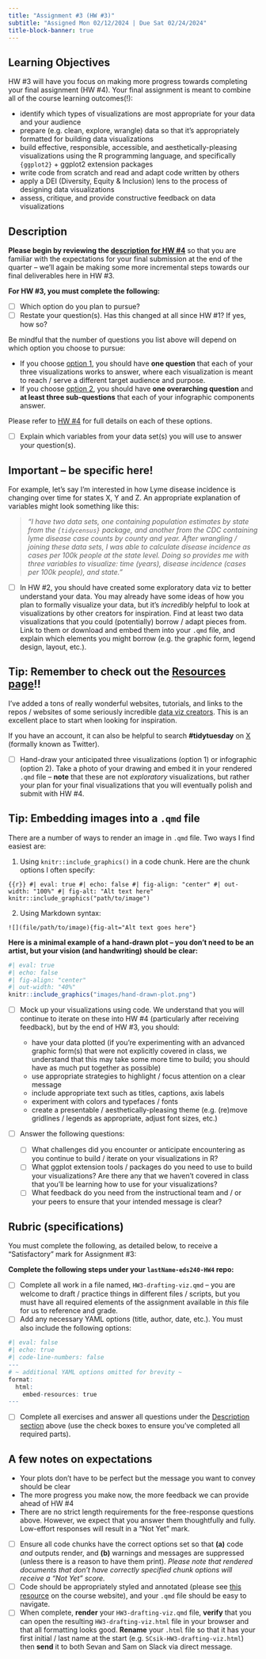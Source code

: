 ```yaml
---
title: "Assignment #3 (HW #3)"
subtitle: "Assigned Mon 02/12/2024 | Due Sat 02/24/2024"
title-block-banner: true
---
```


<!-- ::: {.center-text} -->
<!-- <div class="pink-box"> -->
<!-- ***You must earn a "Satisfactory" mark for  Part I only to earn a "Satisfactory" mark for Assignment #3 -- Part II is optional extra practice (will not be graded) in case you're looking for some additional practice.*** -->

<!-- **NOTE:** Assignments are to be submitted via GitHub Classrooms, unless otherwise noted. Each student receives one "free pass" for not submitting assignments via specified channels, after which you will receive a "Not Yet" mark. -->

<!-- **Read each part of the assignment carefully**, and use the check boxes to ensure you've addressed all elements of the assignment! -->
<!-- </div> -->
<!-- ::: -->

## Learning Objectives

HW #3 will have you focus on making more progress towards completing your final assignment (HW #4). Your final assignment is meant to combine all of the course learning outcomes(!):

- identify which types of visualizations are most appropriate for your data and your audience
- prepare (e.g. clean, explore, wrangle) data so that it’s appropriately formatted for building data visualizations
- build effective, responsible, accessible, and aesthetically-pleasing visualizations using the R programming language, and specifically `{ggplot2}` + ggplot2 extension packages
- write code from scratch and read and adapt code written by others
- apply a DEI (Diversity, Equity & Inclusion) lens to the process of designing data visualizations 
- assess, critique, and provide constructive feedback on data visualizations

## Description 

**Please begin by reviewing the [description for HW #4](https://samanthacsik.github.io/EDS-240-data-viz/assignments/HW4.html)** so that you are familiar with the expectations for your final submission at the end of the quarter -- we'll again be making some more incremental steps towards our final deliverables here in HW #3. 

[**For HW #3, you must complete the following:**]{.teal-text}

- [ ] Which option do you plan to pursue?
- [ ] Restate your question(s). Has this changed at all since HW #1? If yes, how so? 

::: {.callout-note}
Be mindful that the number of questions you list above will depend on which option you choose to pursue:

- If you choose [option 1](https://samanthacsik.github.io/EDS-240-data-viz/assignments/HW4.html#option-1), you should have **one question** that each of your three visualizations works to answer, where each visualization is meant to reach / serve a different target audience and purpose.
- If you choose [option 2](https://samanthacsik.github.io/EDS-240-data-viz/assignments/HW4.html#option-2), you should have **one overarching question** and **at least three sub-questions** that each of your infographic components answer.

Please refer to [HW #4](https://samanthacsik.github.io/EDS-240-data-viz/assignments/HW4.html) for full details on each of these options.
:::

- [ ] Explain which variables from your data set(s) you will use to answer your question(s).

::: {.callout-important}
## Important -- be specific here!
For example, let's say I'm interested in how Lyme disease incidence is changing over time for states X, Y and Z. An appropriate explanation of variables might look something like this: 

>*"I have two data sets, one containing population estimates by state from the `{tidycensus}` package, and another from the CDC containing lyme disease case counts by county and year. After wrangling / joining these data sets, I was able to calculate disease incidence as cases per 100k people at the state level. Doing so provides me with three variables to visualize: time (years), disease incidence (cases per 100k people), and state."*

 <!-- I will create a line chart with time (year) on the x-axis and disease incidence (cases per 100k) on the y-axis. Each line will represent a different state. -->
:::

- [ ] In HW #2, you should have created some exploratory data viz to better understand your data. You may already have some ideas of how you plan to formally visualize your data, but it's *incredibly* helpful to look at visualizations by other creators for inspiration. Find at least two data visualizations that you could (potentially) borrow / adapt pieces from. Link to them or download and embed them into your `.qmd` file, and explain which elements you might borrow (e.g. the graphic form, legend design, layout, etc.). 

::: {.callout-tip}
## Tip: Remember to check out the [Resources page](https://samanthacsik.github.io/EDS-240-data-viz/resources.html)!!
I've added a tons of really wonderful websites, tutorials, and links to the repos / websites of some seriously incredible [data viz creators](https://samanthacsik.github.io/EDS-240-data-viz/resources.html#inspirational-data-visualization-creators). This is an excellent place to start when looking for inspiration.

If you have an account, it can also be helpful to search **#tidytuesday** on [X](https://twitter.com/) (formally known as Twitter).
:::

- [ ] Hand-draw your anticipated three visualizations (option 1) or infographic (option 2). Take a photo of your drawing and embed it in your rendered `.qmd` file -- **note** that these are not *exploratory* visualizations, but rather your plan for your final visualizations that you will eventually polish and submit with HW #4.

::: {.callout-tip}
## Tip: Embedding images into a `.qmd` file

There are a number of ways to render an image in `.qmd` file. Two ways I find easiest are:

1. Using `knitr::include_graphics()` in a code chunk. Here are the chunk options I often specify:

```{{r}}
#| eval: true
#| echo: false
#| fig-align: "center"
#| out-width: "100%"
#| fig-alt: "Alt text here"
knitr::include_graphics("path/to/image")
```

2. Using Markdown syntax:

`![](file/path/to/image){fig-alt="Alt text goes here"}`

**Here is a minimal example of a hand-drawn plot -- you don't need to be an artist, but your vision (and handwriting) should be clear:**
```r
#| eval: true
#| echo: false
#| fig-align: "center"
#| out-width: "40%"
knitr::include_graphics("images/hand-drawn-plot.png")
```

:::

- [ ] Mock up your visualizations using code. We understand that you will continue to iterate on these into HW #4 (particularly after receiving feedback), but by the end of HW #3, you should:

  - have your data plotted (if you're experimenting with an advanced graphic form(s) that were not explicitly covered in class, we understand that this may take some more time to build; you should have as much put together as possible)
  - use appropriate strategies to highlight / focus attention on a clear message
  - include appropriate text such as titles, captions, axis labels 
  - experiment with colors and typefaces / fonts
  - create a presentable / aesthetically-pleasing theme (e.g. (re)move gridlines / legends as appropriate, adjust font sizes, etc.)

- [ ] Answer the following questions:
    - [ ] What challenges did you encounter or anticipate encountering as you continue to build / iterate on your visualizations in R?
    - [ ] What ggplot extension tools / packages do you need to use to build your visualizations? Are there any that we haven't covered in class that you'll be learning how to use for your visualizations?
    - [ ] What feedback do you need from the instructional team and / or your peers to ensure that your intended message is clear?

## Rubric (specifications)

You must complete the following, as detailed below, to receive a "Satisfactory" mark for Assignment #3:

**Complete the following steps under your `lastName-eds240-HW4` repo:**

- [ ] Complete all work in a file named, `HW3-drafting-viz.qmd` -- you are welcome to draft / practice things in different files / scripts, but you must have all required elements of the assignment available in *this* file for us to reference and grade.
- [ ] Add any necessary YAML options (title, author, date, etc.). You must also include the following options:

```r
#| eval: false
#| echo: true
#| code-line-numbers: false
---
# ~ additional YAML options omitted for brevity ~
format:
  html:
    embed-resources: true
---
```

- [ ] Complete all exercises and answer all questions under the [Description section](https://samanthacsik.github.io/EDS-240-data-viz/assignments/HW3.html#description) above (use the check boxes to ensure you've completed all required parts).

::: {.callout-note}
## A few notes on expectations

- Your plots don't have to be perfect but the message you want to convey should be clear
- The more progress you make now, the more feedback we can provide ahead of HW #4
- There are no strict length requirements for the free-response questions above. However, we expect that you answer them thoughtfully and fully. Low-effort responses will result in a "Not Yet" mark.
:::

- [ ] Ensure all code chunks have the correct options set so that **(a)** code *and* outputs render, and **(b)** warnings and messages are suppressed (unless there is a reason to have them print). *Please note that rendered documents that don't have correctly specified chunk options will receive a "Not Yet" score.*
- [ ] Code should be appropriately styled and annotated (please see [this resource](https://samanthacsik.github.io/EDS-240-data-viz/clean-code-guide.html) on the course website), and your `.qmd` file should be easy to navigate.
- [ ] When complete, **render** your `HW3-drafting-viz.qmd` file, **verify** that you can open the resulting `HW3-drafting-viz.html` file in your browser and that all formatting looks good. **Rename** your `.html` file so that it has your first initial / last name at the start (e.g. `SCsik-HW3-drafting-viz.html`) then **send** it to both Sevan and Sam on Slack via direct message.


